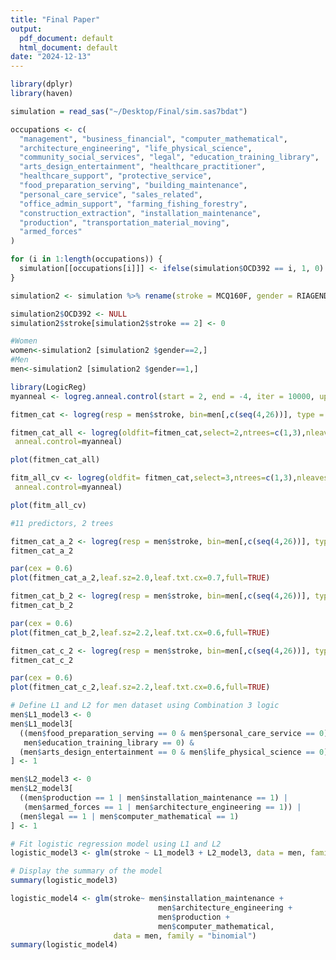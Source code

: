 ```yaml
---
title: "Final Paper"
output:
  pdf_document: default
  html_document: default
date: "2024-12-13"
---
```


```r
library(dplyr)
library(haven)

simulation = read_sas("~/Desktop/Final/sim.sas7bdat")
```

```r
occupations <- c(
  "management", "business_financial", "computer_mathematical", 
  "architecture_engineering", "life_physical_science", 
  "community_social_services", "legal", "education_training_library", 
  "arts_design_entertainment", "healthcare_practitioner", 
  "healthcare_support", "protective_service", 
  "food_preparation_serving", "building_maintenance", 
  "personal_care_service", "sales_related", 
  "office_admin_support", "farming_fishing_forestry", 
  "construction_extraction", "installation_maintenance", 
  "production", "transportation_material_moving", 
  "armed_forces"
)

for (i in 1:length(occupations)) {
  simulation[[occupations[i]]] <- ifelse(simulation$OCD392 == i, 1, 0)
}

simulation2 <- simulation %>% rename(stroke = MCQ160F, gender = RIAGENDR)
```

```r
simulation2$OCD392 <- NULL
simulation2$stroke[simulation2$stroke == 2] <- 0
```

```r
#Women
women<-simulation2 [simulation2 $gender==2,]
#Men
men<-simulation2 [simulation2 $gender==1,]
```

```r
library(LogicReg)
myanneal <- logreg.anneal.control(start = 2, end = -4, iter = 10000, update = 200)
```

```r
fitmen_cat <- logreg(resp = men$stroke, bin=men[,c(seq(4,26))], type = 3,select = 1, ntrees = 2, nleaves=10, anneal.control = myanneal)

fitmen_cat_all <- logreg(oldfit=fitmen_cat,select=2,ntrees=c(1,3),nleaves=c(1,12),
 anneal.control=myanneal)

plot(fitmen_cat_all)
```
```r
fitm_all_cv <- logreg(oldfit= fitmen_cat,select=3,ntrees=c(1,3),nleaves=c(1,12),
 anneal.control=myanneal)
```

```r
plot(fitm_all_cv)

#11 predictors, 2 trees
```

```r
fitmen_cat_a_2 <- logreg(resp = men$stroke, bin=men[,c(seq(4,26))], type = 3, select= 1, ntrees = 2, nleaves=11,anneal.control = myanneal)
fitmen_cat_a_2
```

```r
par(cex = 0.6)
plot(fitmen_cat_a_2,leaf.sz=2.0,leaf.txt.cx=0.7,full=TRUE)
```

```r
fitmen_cat_b_2 <- logreg(resp = men$stroke, bin=men[,c(seq(4,26))], type = 3, select= 1, ntrees = 2, nleaves=11,anneal.control = myanneal)
fitmen_cat_b_2
```

```r
par(cex = 0.6)
plot(fitmen_cat_b_2,leaf.sz=2.2,leaf.txt.cx=0.6,full=TRUE)
```

```r
fitmen_cat_c_2 <- logreg(resp = men$stroke, bin=men[,c(seq(4,26))], type = 3, select= 1, ntrees = 2, nleaves=11,anneal.control = myanneal)
fitmen_cat_c_2
```
```r
par(cex = 0.6)
plot(fitmen_cat_c_2,leaf.sz=2.2,leaf.txt.cx=0.6,full=TRUE)
```
```r
# Define L1 and L2 for men dataset using Combination 3 logic
men$L1_model3 <- 0
men$L1_model3[
  ((men$food_preparation_serving == 0 & men$personal_care_service == 0) &
   men$education_training_library == 0) &
  (men$arts_design_entertainment == 0 & men$life_physical_science == 0)
] <- 1

men$L2_model3 <- 0
men$L2_model3[
  ((men$production == 1 | men$installation_maintenance == 1) |
   (men$armed_forces == 1 | men$architecture_engineering == 1)) |
  (men$legal == 1 | men$computer_mathematical == 1)
] <- 1

# Fit logistic regression model using L1 and L2
logistic_model3 <- glm(stroke ~ L1_model3 + L2_model3, data = men, family = "binomial")

# Display the summary of the model
summary(logistic_model3)
```
```r
logistic_model4 <- glm(stroke~ men$installation_maintenance +
                                 men$architecture_engineering +
                                 men$production +
                                 men$computer_mathematical, 
                       data = men, family = "binomial")
summary(logistic_model4)
```

